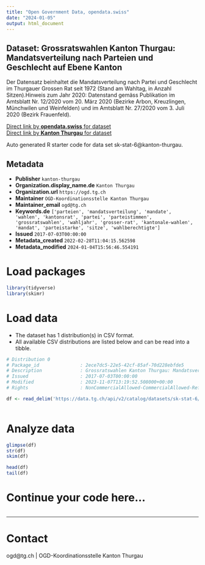 ```yaml
---
title: "Open Government Data, opendata.swiss"
date: "2024-01-05"
output: html_document
---
```


## Dataset: Grossratswahlen Kanton Thurgau: Mandatsverteilung nach Parteien und Geschlecht auf Ebene Kanton

Der Datensatz beinhaltet die Mandatsverteilung nach Partei und Geschlecht im Thurgauer Grossen Rat seit 1972 (Stand am Wahltag, in Anzahl Sitzen).Hinweis zum Jahr 2020: Datenstand gemäss Publikation im Amtsblatt Nr. 12/2020 vom 20. März 2020 (Bezirke Arbon, Kreuzlingen, Münchwilen und Weinfelden) und im Amtsblatt Nr. 27/2020 vom 3. Juli 2020 (Bezirk Frauenfeld).

[Direct link by **opendata.swiss** for dataset](https://opendata.swiss/de/dataset/grossratswahlen-kanton-thurgau-mandatsverteilung-nach-parteien-und-geschlecht-auf-ebene-kanton)<br>
[Direct link by **Kanton Thurgau** for dataset](https://data.tg.ch/explore/dataset/sk-stat-6/)

Auto generated R starter code for data set sk-stat-6@kanton-thurgau.

## Metadata

- **Publisher** `kanton-thurgau`
- **Organization.display_name.de** `Kanton Thurgau`
- **Organization.url** `https://ogd.tg.ch`
- **Maintainer** `OGD-Koordinationsstelle Kanton Thurgau`
- **Maintainer_email** `ogd@tg.ch`
- **Keywords.de** `['parteien', 'mandatsverteilung', 'mandate', 'wahlen', 'kantonsrat', 'partei', 'parteistimmen', 'grossratswahlen', 'wahljahr', 'grosser-rat', 'kantonale-wahlen', 'mandat', 'parteistarke', 'sitze', 'wahlberechtigte']`
- **Issued** `2017-07-03T00:00:00`
- **Metadata_created** `2022-02-28T11:04:15.562598`
- **Metadata_modified** `2024-01-04T15:56:46.554191`


# Load packages

```r

library(tidyverse)
library(skimr)

```

# Load data

-   The dataset has 1 distribution(s) in CSV format.
-   All available CSV distributions are listed below and can be read into a tibble.

```r

# Distribution 0
# Package_id               : 2ece7dc5-22e5-42cf-85af-70d228ebfde5
# Description              : Grossratswahlen Kanton Thurgau: Mandatsverteilung nach Parteien und Geschlecht auf Ebene Kanton (csv)
# Issued                   : 2017-07-03T00:00:00
# Modified                 : 2023-11-07T13:19:52.508000+00:00
# Rights                   : NonCommercialAllowed-CommercialAllowed-ReferenceRequired

df <- read_delim('https://data.tg.ch/api/v2/catalog/datasets/sk-stat-6/exports/csv')



```

# Analyze data

```r

glimpse(df)
str(df)
skim(df)

head(df)
tail(df)

```

# Continue your code here...

```r

```

------------------------------------------------------------------------

# Contact

ogd@tg.ch | OGD-Koordinationsstelle Kanton Thurgau
